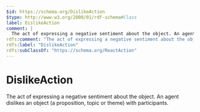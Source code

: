 ```yaml
---
$id: https://schema.org/DislikeAction
$type: http://www.w3.org/2000/01/rdf-schema#Class
label: DislikeAction
comment: |
  The act of expressing a negative sentiment about the object. An agent dislikes an object (a proposition, topic or theme) with participants.
rdfs:comment: "The act of expressing a negative sentiment about the object. An agent dislikes an object (a proposition, topic or theme) with participants."
rdfs:label: "DislikeAction"
rdfs:subClassOf: "https://schema.org/ReactAction"
---
```


# DislikeAction

The act of expressing a negative sentiment about the object. An agent dislikes an object (a proposition, topic or theme) with participants.

